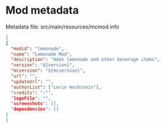 # Mod metadata

Metadata file: src/main/resources/mcmod.info 

```json
[
{
  "modid": "lemonade",
  "name": "Lemonade Mod",
  "description": "Adds lemonade and other beverage items",
  "version": "${version}",
  "mcversion": "${mcversion}",
  "url": "",
  "updateUrl": "",
  "authorList": ["Lorin Hochstein"],
  "credits": ":"",
  "logoFile": "",
  "screenshots": [],
  "dependencies": []
}
]
```
